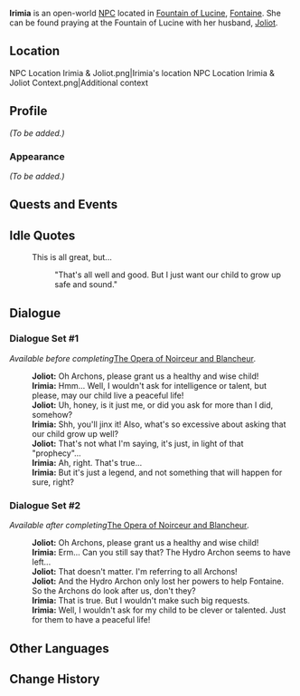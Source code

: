 {{Meta
<!-- Remove this template after adding the missing info -->
|missing_NPC_profile  = yes
}}
{{Character Infobox
|type             = Open-World NPC
|image            = NPC Irimia.png
|realname         = <!-- Optional, if different from in-game name -->
|deceased         = <!-- Past (for deceased prior to events of the game) or free response -->
|region           = Fontaine<!-- Character's home/main nation -->
|location         = Fontaine<!-- Nation where you can find the character in the open world -->
|affiliation      = 
|title            = 
|ancestry         = <!-- Clan/family -->
|father           = 
|mother           = 
|spouse           = Joliot
|sibling          = 
|child            = 
|relative         = 
|voiceEN          = 
|voiceCN          = 
|voiceJP          = 
|voiceKR          = 
|dialoguereward   = 
}}
'''Irimia''' is an open-world [[NPC]] located in [[Fountain of Lucine]], [[Fontaine]]. She can be found praying at the Fountain of Lucine with her husband, [[Joliot]].
<!-- Following a certain dialogue branch for the first time gives the player AMOUNT_AS_WORD [[Item]]. -->

==Location==
<gallery>
NPC Location Irimia & Joliot.png|Irimia's location
NPC Location Irimia & Joliot Context.png|Additional context
</gallery>
==Profile==
<!-- Detailed story/lore information goes here. -->
''(To be added.)''

===Appearance===
<!-- Keep appearance section short and concise. Limit to 2 paragraphs with 3-4 sentences each. -->
''(To be added.)''

==Quests and Events==
{{Quests and Events}}

==Idle Quotes==
{{Dialogue Start}}
: {{DIcon|Idle}} This is all great, but...
:: {{A|VO Irimia 01.ogg}} "That's all well and good. But I just want our child to grow up safe and sound."
{{Dialogue End}}

==Dialogue==
===Dialogue Set #1===
''Available before completing ''[[The Opera of Noirceur and Blancheur]]''.''{{Verify}}
{{Dialogue Start}}
:'''Joliot:''' Oh Archons, please grant us a healthy and wise child!
:'''Irimia:''' Hmm... Well, I wouldn't ask for intelligence or talent, but please, may our child live a peaceful life!
:'''Joliot:''' Uh, honey, is it just me, or did you ask for more than I did, somehow?
:'''Irimia:''' Shh, you'll jinx it! Also, what's so excessive about asking that our child grow up well?
:'''Joliot:''' That's not what I'm saying, it's just, in light of that "prophecy"...
:'''Irimia:''' Ah, right. That's true...
:'''Irimia:''' But it's just a legend, and not something that will happen for sure, right?
{{Dialogue End}}

===Dialogue Set #2===
''Available after completing ''[[The Opera of Noirceur and Blancheur]]''.''{{Verify}}
{{Dialogue Start}}
:'''Joliot:''' Oh Archons, please grant us a healthy and wise child!
:'''Irimia:''' Erm... Can you still say that? The Hydro Archon seems to have left...
:'''Joliot:''' That doesn't matter. I'm referring to all Archons!
:'''Joliot:''' And the Hydro Archon only lost her powers to help Fontaine. So the Archons do look after us, don't they?
:'''Irimia:''' That is true. But I wouldn't make such big requests.
:'''Irimia:''' Well, I wouldn't ask for my child to be clever or talented. Just for them to have a peaceful life!
{{Dialogue End}}
<!--
==Event Dialogue==
===Event Name===
{{Dialogue Start}}
:'''Irimia:'''
{{Dialogue End}}
-->

==Other Languages==
{{Other Languages|default_hidden=1
|en      = Irimia
|zhs     = 伊莉米娅
|zhs_rm  = Yīlìmǐyà
|zht     = 伊莉米婭
|zht_rm  = Yīlìmǐyà
|ja      = イリミア
|ko      = 이리미아
|es      = Irimia
|fr      = Irimia
|ru      = Иримия
|th      = Irimia
|vi      = Irimia
|de      = Irimia
|id      = Irimia
|pt      = Irimia
|tr      = Irimia
|it      = Irimia
}}

==Change History==
{{Change History|4.0}}
<!--
==References==
{{Reflist}}
-->